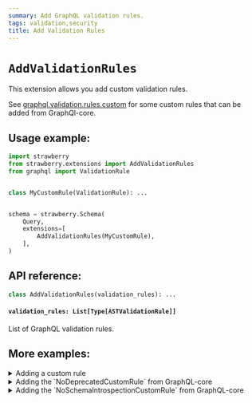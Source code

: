 ```yaml
---
summary: Add GraphQL validation rules.
tags: validation,security
title: Add Validation Rules
---
```


# `AddValidationRules`

This extension allows you add custom validation rules.

See
[graphql.validation.rules.custom](https://github.com/graphql-python/graphql-core/tree/main/src/graphql/validation/rules/custom)
for some custom rules that can be added from GraphQl-core.

## Usage example:

```python
import strawberry
from strawberry.extensions import AddValidationRules
from graphql import ValidationRule


class MyCustomRule(ValidationRule): ...


schema = strawberry.Schema(
    Query,
    extensions=[
        AddValidationRules(MyCustomRule),
    ],
)
```

## API reference:

```python
class AddValidationRules(validation_rules): ...
```

#### `validation_rules: List[Type[ASTValidationRule]]`

List of GraphQL validation rules.

## More examples:

<details>
  <summary>Adding a custom rule</summary>


```python
import strawberry
from strawberry.extensions import AddValidationRules
from graphql import ValidationRule


class CustomRule(ValidationRule):
    def enter_field(self, node, *args) -> None:
        if node.name.value == "example":
            self.report_error(GraphQLError("Can't query field 'example'"))


schema = strawberry.Schema(
    Query,
    extensions=[
        AddValidationRules([CustomRule]),
    ],
)

result = schema.execute_sync("{ example }")

assert str(result.errors[0]) == "Can't query field 'example'"
```

</details>


<details>
  <summary>Adding the `NoDeprecatedCustomRule` from GraphQL-core</summary>


```python
import strawberry
from strawberry.extensions import AddValidationRules
from graphql.validation import NoDeprecatedCustomRule

schema = strawberry.Schema(
    Query,
    extensions=[
        AddValidationRules([NoDeprecatedCustomRule]),
    ],
)
```

</details>


<details>
  <summary>Adding the `NoSchemaIntrospectionCustomRule` from GraphQL-core</summary>


```python
import strawberry
from strawberry.extensions import AddValidationRules
from graphql.validation import NoSchemaIntrospectionCustomRule

schema = strawberry.Schema(
    Query,
    extensions=[
        AddValidationRules([NoSchemaIntrospectionCustomRule]),
    ],
)
```

</details>
